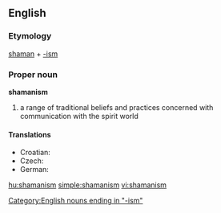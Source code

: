 {{wikipedia}}
==English==
===Etymology===
[[shaman]] + [[-ism]]

===Proper noun===
'''shamanism'''

# a range of traditional beliefs and practices concerned with communication with the spirit world

====Translations====
* Croatian: {{t-|hr|šamanizam|m}}
* Czech: {{t-|cs|šamanismus|m}}
* German: {{t+|de|Schamanismus|m}}

[[Category:English nouns ending in "-ism"]]

[[hu:shamanism]]
[[simple:shamanism]]
[[vi:shamanism]]